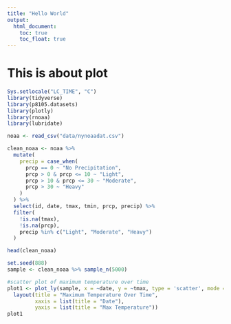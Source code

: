 ```yaml
---
title: "Hello World"
output: 
  html_document:
    toc: true
    toc_float: true
---
```


# This is about plot


```r
Sys.setlocale("LC_TIME", "C")
library(tidyverse)
library(p8105.datasets)
library(plotly)
library(rnoaa)
library(lubridate)
```


```r
noaa <- read_csv("data/nynoaadat.csv")

clean_noaa <- noaa %>%
  mutate(
    precip = case_when(
      prcp == 0 ~ "No Precipitation",
      prcp > 0 & prcp <= 10 ~ "Light",
      prcp > 10 & prcp <= 30 ~ "Moderate",
      prcp > 30 ~ "Heavy"
    )
  ) %>%
  select(id, date, tmax, tmin, prcp, precip) %>%
  filter(
    !is.na(tmax),
    !is.na(prcp),
    precip %in% c("Light", "Moderate", "Heavy")
  )

head(clean_noaa)
```


```r
set.seed(888)  
sample <- clean_noaa %>% sample_n(5000)
```

```r
#scatter plot of maximum temperature over time
plot1 <- plot_ly(sample, x = ~date, y = ~tmax, type = 'scatter', mode = 'markers') %>%
  layout(title = "Maximum Temperature Over Time",
         xaxis = list(title = "Date"),
         yaxis = list(title = "Max Temperature"))
plot1
```






